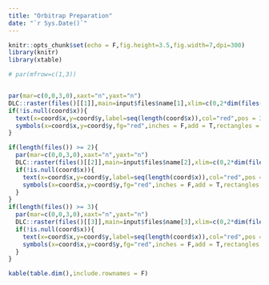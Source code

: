 ```yaml
---
title: "Orbitrap Preparation"
date: "`r Sys.Date()`"
---
```



```r
knitr::opts_chunk$set(echo = F,fig.height=3.5,fig.width=7,dpi=300)
library(knitr)
library(xtable)
```


```r
# par(mfrow=c(1,3))


par(mar=c(0,0,3,0),xaxt="n",yaxt="n")
DLC::raster(files()[[1]],main=input$files$name[1],xlim=c(0,2*dim(files()[[1]])[1]))
if(!is.null(coord$x)){
  text(x=coord$x,y=coord$y,label=seq(length(coord$x)),col="red",pos = 3)
  symbols(x=coord$x,y=coord$y,fg="red",inches = F,add = T,rectangles = cbind(rep(input$stamp_width*10,length(coord$x)),rep(input$stamp_height*10,length(coord$x))))
}

if(length(files()) >= 2){
  par(mar=c(0,0,3,0),xaxt="n",yaxt="n")
  DLC::raster(files()[[2]],main=input$files$name[2],xlim=c(0,2*dim(files()[[2]])[1]))
  if(!is.null(coord$x)){
    text(x=coord$x,y=coord$y,label=seq(length(coord$x)),col="red",pos = 3)
    symbols(x=coord$x,y=coord$y,fg="red",inches = F,add = T,rectangles = cbind(rep(input$stamp_width*10,length(coord$x)),rep(input$stamp_height*10,length(coord$x))))
  }
}
if(length(files()) >= 3){
  par(mar=c(0,0,3,0),xaxt="n",yaxt="n")
  DLC::raster(files()[[3]],main=input$files$name[3],xlim=c(0,2*dim(files()[[3]])[1]))
  if(!is.null(coord$x)){
    text(x=coord$x,y=coord$y,label=seq(length(coord$x)),col="red",pos = 3)
    symbols(x=coord$x,y=coord$y,fg="red",inches = F,add = T,rectangles = cbind(rep(input$stamp_width*10,length(coord$x)),rep(input$stamp_height*10,length(coord$x))))
  }
}
```

```r
kable(table.dim(),include.rownames = F)
```